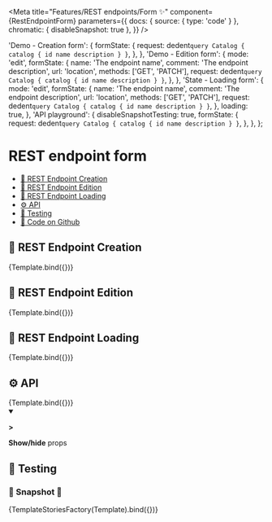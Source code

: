 

<Meta
  title="Features/REST endpoints/Form ✨"
  component={RestEndpointForm}
  parameters={{
    docs: { source: { type: 'code' } },
    chromatic: { disableSnapshot: true },
  }}
/>


  'Demo - Creation form': {
    formState: {
      request: dedent`query Catalog {
          catalog {
            id
            name
            description
          }
        }`,
    },
  },
  'Demo - Edition form': {
    mode: 'edit',
    formState: {
      name: 'The endpoint name',
      comment: 'The endpoint description',
      url: 'location',
      methods: ['GET', 'PATCH'],
      request: dedent`query Catalog {
          catalog {
            id
            name
            description
          }
        }`,
    },
  },
  'State - Loading form': {
    mode: 'edit',
    formState: {
      name: 'The endpoint name',
      comment: 'The endpoint description',
      url: 'location',
      methods: ['GET', 'PATCH'],
      request: dedent`query Catalog {
          catalog {
            id
            name
            description
          }
        }`,
    },
    loading: true,
  },
  'API playground': {
    disableSnapshotTesting: true,
    formState: {
      request: dedent`query Catalog {
          catalog {
            id
            name
            description
          }
        }`,
    },
  },
};

# REST endpoint form

- [💠 REST Endpoint Creation](#-rest-endpoint-creation)
- [💠 REST Endpoint Edition](#-rest-endpoint-edition)
- [🔁 REST Endpoint Loading](#-rest-endpoint-loading)
- [⚙️ API](#-api)
- [🧪 Testing](#-testing)
- [🐙 Code on Github](https://github.com/hasura/graphql-engine-mono/tree/main/console/src/components/Services/ApiExplorer/Rest/Create/RestEndpointForm.tsx)

## 💠 REST Endpoint Creation

<Canvas>
  <Story name="Creation form" args={stories['Demo - Creation form']}>
    {Template.bind({})}
  </Story>
</Canvas>

## 💠 REST Endpoint Edition

<Canvas>
  <Story name="Edition form" args={stories['Demo - Edition form']}>
    {Template.bind({})}
  </Story>
</Canvas>

## 🔁 REST Endpoint Loading

<Canvas>
  <Story name="Loading form" args={stories['State - Loading form']}>
    {Template.bind({})}
  </Story>
</Canvas>

## ⚙️ API

<Canvas>
  <Story name="API playground" args={stories['API playground']}>
    {Template.bind({})}
  </Story>
</Canvas>

<details open>
  <summary className="mdx-collapsible-section">
    <p className="mdx-collapsible-section__chevron">
      <strong>&gt;</strong>
    </p>
    <p className="mdx-collapsible-section__label">
      <strong>Show/hide</strong> props
    </p>
  </summary>
  <ArgsTable story="API playground" />
</details>

## 🧪 Testing

### 🧪 Snapshot 📸

<Canvas>
  <Story
    name="Testing - Snapshot"
    args={stories}
    parameters={{
      chromatic: { disableSnapshot: false },
    }}
  >
    {TemplateStoriesFactory(Template).bind({})}
  </Story>
</Canvas>
